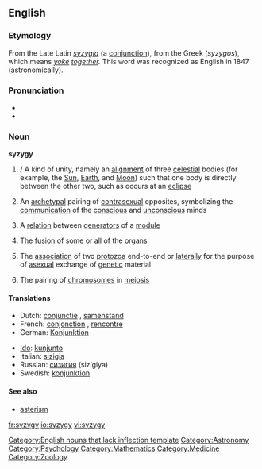 {{was wotd|2006|January|28}}
==English==

===Etymology===
From the Late Latin ''[[syzygia]]'' (a [[conjunction]]), from the Greek (''syzygos''), which means ''[[yoke]] [[together]].'' This word was recognized as English in 1847 (astronomically).

===Pronunciation===
*{{SAMPA|/"sIz.IdZi/}}
*{{IPA|/'sɪz.ɪdʒi/}}

===Noun===
{{wikipedia}}
'''syzygy'''

# {{astronomy}}/{{astrology}} A kind of unity, namely an [[alignment]] of three [[celestial]] bodies (for example, the [[Sun]], [[Earth]], and [[Moon]]) such that one body is directly between the other two, such as occurs at an [[eclipse]]
# {{psychology}} An [[archetypal]] pairing of [[contrasexual]] opposites, symbolizing the [[communication]] of the [[conscious]] and [[unconscious]] minds
# {{mathematics}} A [[relation]] between [[generator|generators]] of a [[module]]
# {{medicine}} The [[fusion]] of some or all of the [[organs]]
# {{zoology}} The [[association]] of two [[protozoa]] end-to-end or [[laterally]] for the purpose of [[asexual]] exchange of [[genetic]] material
# {{zoology}} The pairing of [[chromosome|chromosomes]] in [[meiosis]]

====Translations====
{{top}}
*Dutch: [[conjunctie]] {{f}}, [[samenstand]] {{m}}
*French: [[conjonction]] {{f}}, [[rencontre]] {{m}}
*German: [[Konjunktion]] {{f}}
{{mid}}
*[[Ido]]: [[kunjunto]]
*Italian: [[sizigia]] {{f}}
*Russian: [[сизигия]] (sizígiya) {{f}}
*Swedish: [[konjunktion]] {{c}}
{{bottom}}

====See also====
*[[asterism]]

[[Category:English nouns that lack inflection template]]
[[Category:Astronomy]]
[[Category:Psychology]]
[[Category:Mathematics]]
[[Category:Medicine]]
[[Category:Zoology]]

[[fr:syzygy]]
[[io:syzygy]]
[[vi:syzygy]]
